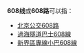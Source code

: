 {{线路名消歧义}}
'''608线'''或'''608路'''可以指：
* [[北京公交608路|北京公交608路]]
* [[過海隧道巴士608線|過海隧道巴士608線]]
* [[新界區專線小巴608線|新界區專線小巴608線]]

{{disambig|cat=四字路线名消歧义}}